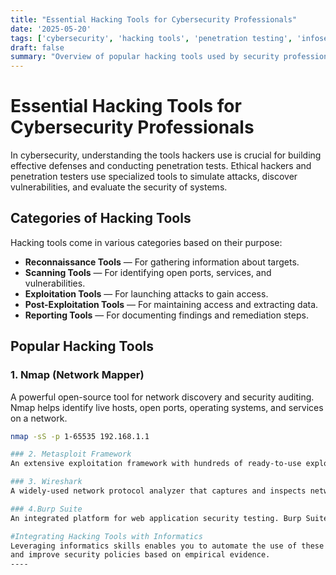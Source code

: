 ```yaml
---
title: "Essential Hacking Tools for Cybersecurity Professionals"
date: '2025-05-20'
tags: ['cybersecurity', 'hacking tools', 'penetration testing', 'infosec']
draft: false
summary: "Overview of popular hacking tools used by security professionals for penetration testing and ethical hacking."
---
```


# Essential Hacking Tools for Cybersecurity Professionals

In cybersecurity, understanding the tools hackers use is crucial for building effective defenses and conducting penetration tests. Ethical hackers and penetration testers use specialized tools to simulate attacks, discover vulnerabilities, and evaluate the security of systems.

## Categories of Hacking Tools

Hacking tools come in various categories based on their purpose:

- **Reconnaissance Tools** — For gathering information about targets.
- **Scanning Tools** — For identifying open ports, services, and vulnerabilities.
- **Exploitation Tools** — For launching attacks to gain access.
- **Post-Exploitation Tools** — For maintaining access and extracting data.
- **Reporting Tools** — For documenting findings and remediation steps.

## Popular Hacking Tools

### 1. Nmap (Network Mapper)

A powerful open-source tool for network discovery and security auditing. Nmap helps identify live hosts, open ports, operating systems, and services on a network.

```bash
nmap -sS -p 1-65535 192.168.1.1

### 2. Metasploit Framework
An extensive exploitation framework with hundreds of ready-to-use exploits. Metasploit allows ethical hackers to simulate real-world attacks.

### 3. Wireshark
A widely-used network protocol analyzer that captures and inspects network packets, essential for traffic analysis and troubleshooting.

### 4.Burp Suite
An integrated platform for web application security testing. Burp Suite offers tools for scanning, intercepting, and manipulating HTTP traffic.

#Integrating Hacking Tools with Informatics
Leveraging informatics skills enables you to automate the use of these tools, analyze large datasets generated during tests,
and improve security policies based on empirical evidence.
----
```

